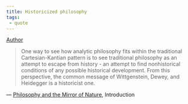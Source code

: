 ```yaml
---
title: Historicized philosophy
tags:
 - quote
---
```


[Author](/docs/phil/people/Richard Rorty.html)

> One way to see how analytic philosophy fits within the traditional Cartesian-Kantian pattern is to see traditional philosophy as an attempt to escape from history - an attempt to find nonhistorical conditions of any possible historical development. From this perspective, the common message of Wittgenstein, Dewey, and Heidegger is a historicist one.

 — [Philosophy and the Mirror of Nature](/docs/phil/works/Philosophy and the Mirror of Nature.html), Introduction